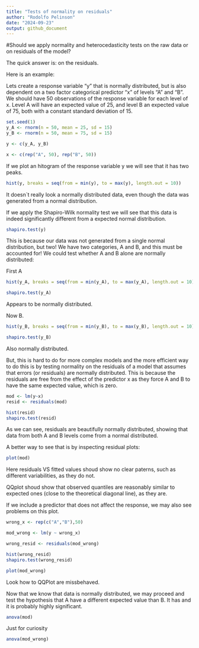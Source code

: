 ```yaml
---
title: "Tests of normality on residuals"
author: "Rodolfo Pelinson"
date: "2024-09-23"
output: github_document
---
```


#Should we apply normality and heterocedasticity tests on the raw data or on residuals of the model?

The quick answer is: on the residuals.

Here is an example:

Lets create a response variable "y" that is normally distributed, but is also dependent on a two factor categorical predictor "x" of levels "A" and "B". We should have 50 observations of the response variable for each level of x. Level A will have an expected value of 25, and level B an expected value of 75, both with a constant standard deviation of 15. 


```r
set.seed(1)
y_A <- rnorm(n = 50, mean = 25, sd = 15)
y_B <- rnorm(n = 50, mean = 75, sd = 15)

y <- c(y_A, y_B)

x <- c(rep("A", 50), rep("B", 50))
```


If we plot an hitogram of the response variable y we will see that it has two peaks.
```r
hist(y, breaks = seq(from = min(y), to = max(y), length.out = 10))
```

It doesn`t really look a normally distributed data, even though the data was generated from a normal distribution. 

If we apply the Shapiro-Wilk normality test we will see that this data is indeed significantly different from a expected normal distribution.

```r
shapiro.test(y)
```

This is because our data was not generated from a single normal distribution, but two! We have two categories, A and B, and this must be accounted for! We could test whether A and B alone are normally distributed:

First A

```r
hist(y_A, breaks = seq(from = min(y_A), to = max(y_A), length.out = 10))

shapiro.test(y_A)
```

Appears to be normally distributed.


Now B.

```r
hist(y_B, breaks = seq(from = min(y_B), to = max(y_B), length.out = 10))

shapiro.test(y_B)
```

Also normally distributed.


But, this is hard to do for more complex models and the more efficient way to do this is by testing normality on the residuals of a model that assumes that errors (or residuals) are normally distributed. This is because the residuals are free from the effect of the predictor x as they force A and B to have the same expected value, which is zero.

```r
mod <- lm(y~x)
resid <- residuals(mod)

hist(resid)
shapiro.test(resid)
```
As we can see, residuals are beautifully normally distributed, showing that data from both A and B levels come from a normal distributed.

A better way to see that is by inspecting residual plots:
```r
plot(mod)
```

Here residuals VS fitted values shoud show no clear paterns, such as different variabilities, as they do not.

QQplot shoud show that observed quantiles are reasonably similar to expected ones (close to the theoretical diagonal line), as they are.




If we include a predictor that does not affect the response, we may also see problems on this plot.
```r
wrong_x <- rep(c("A","B"),50)

mod_wrong <- lm(y ~ wrong_x)

wrong_resid <- residuals(mod_wrong)

hist(wrong_resid)
shapiro.test(wrong_resid)

plot(mod_wrong)
```

Look how to QQPlot are missbehaved.




Now that we know that data is normally distributed, we may proceed and test the hypothesis that A have a different expected value than B. It has and it is probably highly significant.

```r
anova(mod)
```

Just for curiosity
```r
anova(mod_wrong)
```




